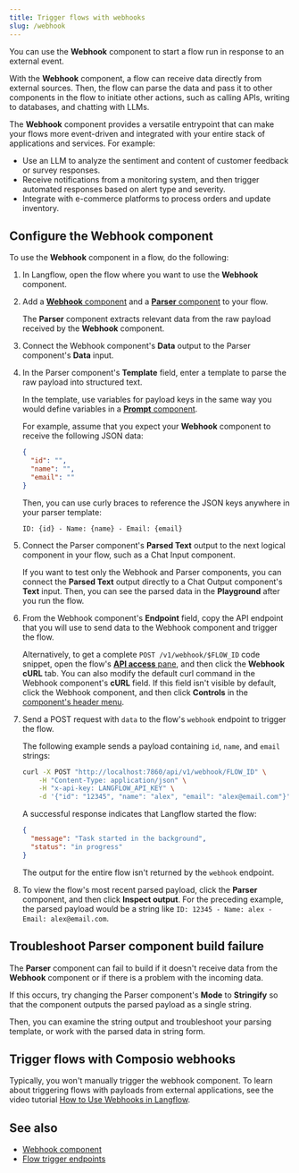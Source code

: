 ```yaml
---
title: Trigger flows with webhooks
slug: /webhook
---
```



You can use the **Webhook** component to start a flow run in response to an external event.

With the **Webhook** component, a flow can receive data directly from external sources. Then, the flow can parse the data and pass it to other components in the flow to initiate other actions, such as calling APIs, writing to databases, and chatting with LLMs.

The **Webhook** component provides a versatile entrypoint that can make your flows more event-driven and integrated with your entire stack of applications and services.
For example:

* Use an LLM to analyze the sentiment and content of customer feedback or survey responses.
* Receive notifications from a monitoring system, and then trigger automated responses based on alert type and severity.
* Integrate with e-commerce platforms to process orders and update inventory.

## Configure the Webhook component

To use the **Webhook** component in a flow, do the following:

1. In Langflow, open the flow where you want to use the **Webhook** component.

2. Add a [**Webhook** component](/components-data#webhook) and a [**Parser** component](/components-processing#parser) to your flow.

    The **Parser** component extracts relevant data from the raw payload received by the **Webhook** component.

3. Connect the Webhook component's **Data** output to the Parser component's **Data** input.

4. In the Parser component's **Template** field, enter a template to parse the raw payload into structured text.

    In the template, use variables for payload keys in the same way you would define variables in a [**Prompt** component](/components-prompts).

    For example, assume that you expect your **Webhook** component to receive the following JSON data:

    ```json
    {
      "id": "",
      "name": "",
      "email": ""
    }
    ```

    Then, you can use curly braces to reference the JSON keys anywhere in your parser template:

    ```text
    ID: {id} - Name: {name} - Email: {email}
    ```

5. Connect the Parser component's **Parsed Text** output to the next logical component in your flow, such as a Chat Input component.

    If you want to test only the Webhook and Parser components, you can connect the **Parsed Text** output directly to a Chat Output component's **Text** input. Then, you can see the parsed data in the **Playground** after you run the flow.

6. From the Webhook component's **Endpoint** field, copy the API endpoint that you will use to send data to the Webhook component and trigger the flow.

    Alternatively, to get a complete `POST /v1/webhook/$FLOW_ID` code snippet, open the flow's [**API access** pane](/concepts-publish#api-access), and then click the **Webhook cURL** tab.
    You can also modify the default curl command in the Webhook component's **cURL** field.
    If this field isn't visible by default, click the Webhook component, and then click <Icon name="SlidersHorizontal" aria-hidden="true"/> **Controls** in the [component's header menu](/concepts-components#component-menus).

7. Send a POST request with `data` to the flow's `webhook` endpoint to trigger the flow.

    The following example sends a payload containing `id`, `name`, and `email` strings:

    ```bash
    curl -X POST "http://localhost:7860/api/v1/webhook/FLOW_ID" \
        -H "Content-Type: application/json" \
        -H "x-api-key: LANGFLOW_API_KEY" \
        -d '{"id": "12345", "name": "alex", "email": "alex@email.com"}'
    ```

    A successful response indicates that Langflow started the flow:

    ```json
    {
      "message": "Task started in the background",
      "status": "in progress"
    }
    ```

    The output for the entire flow isn't returned by the `webhook` endpoint.

8. To view the flow's most recent parsed payload, click the **Parser** component, and then click <Icon name="TextSearch" aria-hidden="true"/> **Inspect output**.
For the preceding example, the parsed payload would be a string like `ID: 12345 - Name: alex - Email: alex@email.com`.

## Troubleshoot Parser component build failure

The **Parser** component can fail to build if it doesn't receive data from the **Webhook** component or if there is a problem with the incoming data.

If this occurs, try changing the Parser component's **Mode** to **Stringify** so that the component outputs the parsed payload as a single string.

Then, you can examine the string output and troubleshoot your parsing template, or work with the parsed data in string form.

## Trigger flows with Composio webhooks

Typically, you won't manually trigger the webhook component.
To learn about triggering flows with payloads from external applications, see the video tutorial [How to Use Webhooks in Langflow](https://www.youtube.com/watch?v=IC1CAtzFRE0).

## See also

- [Webhook component](/components-data#webhook)
- [Flow trigger endpoints](/api-flows-run)